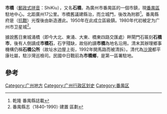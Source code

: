 {{Otheruses|subject=|other=以此新建的地區建制|市桥街道}}
{{Infobox Chinese
|psp=ShiKiu
|p=Shìqiáo
|j=Si<sup>5</sup> kiu<sup>4</sup>
|t=市橋
|s=市桥
}}
'''市橋'''（[[郵政式拼音|郵政式拼音]]：ShiKiu），又名'''石橋'''，為廣州市番禺區的一個市鎮，現[[番禺區|番禺區]]駐地中心。北距廣州17公里。市橋舊議建縣治，而立城門，後改為附郡<ref>乾隆  番禺縣誌載</ref>。番禺縣府是（[[中国抗日战争|抗戰]]）光復後由新造遷此。1950年在此成立區級鎮。1980年代初被定为广州市卫星城<ref>番禺縣志（1840-1990）·建置 區劃</ref>。

據說舊日東城涌橋（即今大北、東涌、大東、橋東四路交匯處）畔閘門石匾刻'''石橋市'''，後有人倒讀成'''市橋石'''，石字殘缺，故俗約讀'''市橋'''為地名沿用。清末其辦理鄉事機構仍稱'''石橋公所'''（故址水边屋上街，1992年開馬路而被清拆）。清代為[[沙湾镇_(广州市)|沙灣]]都平康社屬，駐沙灣巡檢司。民國中日戰前為'''市橋鄉'''，是第一區署駐地。

== 參考 ==
<references />
{{广州小作品}}
[[Category:广州地方|Category:广州地方]]
[[Category:广州行政区划史|Category:广州行政区划史]]
[[Category:番禺区|Category:番禺区]]